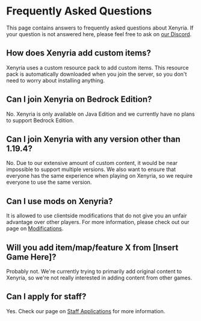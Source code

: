 # Frequently Asked Questions

This page contains answers to frequently asked questions about Xenyria. If your question is not answered here, please feel free to ask on [our Discord](https://discord.gg/xenyria).

## How does Xenyria add custom items?

Xenyria uses a custom resource pack to add custom items. This resource pack is automatically downloaded when you join the server, so you don't need to worry about installing anything.

## Can I join Xenyria on Bedrock Edition?

No. Xenyria is only available on Java Edition and we currently have no plans to support Bedrock Edition.

## Can I join Xenyria with any version other than 1.19.4?

No. Due to our extensive amount of custom content, it would be near impossible to support multiple versions. We also want to ensure that everyone has the same experience when playing on Xenyria, so we require everyone to use the same version.

## Can I use mods on Xenyria?

It is allowed to use clientside modifications that do not give you an unfair advantage over other players. For more information, please check out our page on [Modifications](/general/modifications).

## Will you add item/map/feature X from [Insert Game Here]?

Probably not. We're currently trying to primarily add original content to Xenyria, so we're not really interested in adding content from other games.

## Can I apply for staff?

Yes. Check our page on [Staff Applications](/general/applications) for more information.
